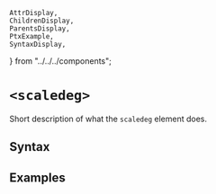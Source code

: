     AttrDisplay,
    ChildrenDisplay,
    ParentsDisplay,
    PtxExample,
    SyntaxDisplay,
} from "../../../components";

# `<scaledeg>`

Short description of what the `scaledeg` element does.

## Syntax

<SyntaxDisplay name="scaledeg" />

## Examples

    